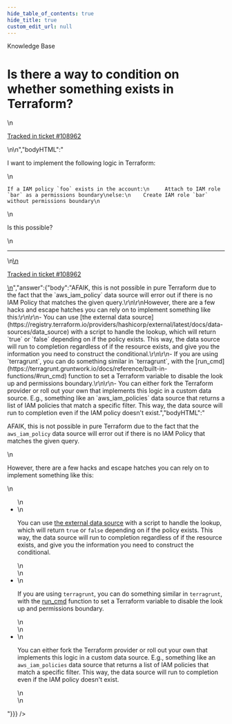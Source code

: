```yaml
---
hide_table_of_contents: true
hide_title: true
custom_edit_url: null
---
```



<CenterLayout>
<span className="searchCategory">Knowledge Base</span>
<h1>Is there a way to condition on whether something exists in Terraform?</h1>
<GitHub discussion={{"id":"D_kwDOF8slf84AQEJJ","number":498,"author":{"login":"yorinasub17"},"title":"Is there a way to condition on whether something exists in Terraform?","body":"\nI want to implement the following logic in Terraform:\r\n\r\n```\r\nIf a IAM policy `foo` exists in the account:\r\n     Attach to IAM role `bar` as a permissions boundary\r\nelse:\r\n    Create IAM role `bar` without permissions boundary\r\n```\r\n\r\nIs this possible?\n\n---\n\n<ins datetime=\"2022-07-12T16:22:13Z\">\n  <p><a href=\"https://support.gruntwork.io/hc/requests/108962\">Tracked in ticket #108962</a></p>\n</ins>\n","bodyHTML":"<p dir=\"auto\">I want to implement the following logic in Terraform:</p>\n<div class=\"snippet-clipboard-content notranslate position-relative overflow-auto\" data-snippet-clipboard-copy-content=\"If a IAM policy `foo` exists in the account:\n     Attach to IAM role `bar` as a permissions boundary\nelse:\n    Create IAM role `bar` without permissions boundary\"><pre class=\"notranslate\"><code>If a IAM policy `foo` exists in the account:\n     Attach to IAM role `bar` as a permissions boundary\nelse:\n    Create IAM role `bar` without permissions boundary\n</code></pre></div>\n<p dir=\"auto\">Is this possible?</p>\n<hr>\n<ins datetime=\"2022-07-12T16:22:13Z\">\n  <p dir=\"auto\"><a href=\"https://support.gruntwork.io/hc/requests/108962\" rel=\"nofollow\">Tracked in ticket #108962</a></p>\n</ins>","answer":{"body":"AFAIK, this is not possible in pure Terraform due to the fact that the `aws_iam_policy` data source will error out if there is no IAM Policy that matches the given query.\r\n\r\nHowever, there are a few hacks and escape hatches you can rely on to implement something like this:\r\n\r\n- You can use [the external data source](https://registry.terraform.io/providers/hashicorp/external/latest/docs/data-sources/data_source) with a script to handle the lookup, which will return `true` or `false` depending on if the policy exists. This way, the data source will run to completion regardless of if the resource exists, and give you the information you need to construct the conditional.\r\n\r\n- If you are using `terragrunt`, you can do something similar in `terragrunt`, with the [run_cmd](https://terragrunt.gruntwork.io/docs/reference/built-in-functions/#run_cmd) function to set a Terraform variable to disable the look up and permissions boundary.\r\n\r\n- You can either fork the Terraform provider or roll out your own that implements this logic in a custom data source. E.g., something like an `aws_iam_policies` data source that returns a list of IAM policies that match a specific filter. This way, the data source will run to completion even if the IAM policy doesn't exist.","bodyHTML":"<p dir=\"auto\">AFAIK, this is not possible in pure Terraform due to the fact that the <code class=\"notranslate\">aws_iam_policy</code> data source will error out if there is no IAM Policy that matches the given query.</p>\n<p dir=\"auto\">However, there are a few hacks and escape hatches you can rely on to implement something like this:</p>\n<ul dir=\"auto\">\n<li>\n<p dir=\"auto\">You can use <a href=\"https://registry.terraform.io/providers/hashicorp/external/latest/docs/data-sources/data_source\" rel=\"nofollow\">the external data source</a> with a script to handle the lookup, which will return <code class=\"notranslate\">true</code> or <code class=\"notranslate\">false</code> depending on if the policy exists. This way, the data source will run to completion regardless of if the resource exists, and give you the information you need to construct the conditional.</p>\n</li>\n<li>\n<p dir=\"auto\">If you are using <code class=\"notranslate\">terragrunt</code>, you can do something similar in <code class=\"notranslate\">terragrunt</code>, with the <a href=\"https://terragrunt.gruntwork.io/docs/reference/built-in-functions/#run_cmd\" rel=\"nofollow\">run_cmd</a> function to set a Terraform variable to disable the look up and permissions boundary.</p>\n</li>\n<li>\n<p dir=\"auto\">You can either fork the Terraform provider or roll out your own that implements this logic in a custom data source. E.g., something like an <code class=\"notranslate\">aws_iam_policies</code> data source that returns a list of IAM policies that match a specific filter. This way, the data source will run to completion even if the IAM policy doesn't exist.</p>\n</li>\n</ul>"}}} />

</CenterLayout>
  

<!-- ##DOCS-SOURCER-START
{
  "sourcePlugin": "github-discussions",
  "hash": "e17f2642bb52a43bb282ef81a0ae573c"
}
##DOCS-SOURCER-END -->
